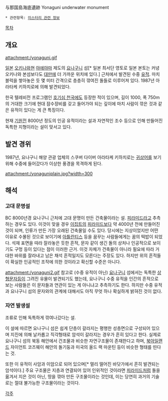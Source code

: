{{{#!html
<object width="853" height="480"><param name="movie" value="//www.youtube.com/v/OrvgUpVW8Gk?version=3&amp;hl=ko_KR"></param><param name="allowFullScreen" value="true"></param><param name="allowscriptaccess" value="always"></param><embed src="//www.youtube.com/v/OrvgUpVW8Gk?version=3&amp;hl=ko_KR" type="application/x-shockwave-flash" width="853" height="480" allowscriptaccess="always" allowfullscreen="true"></embed></object>
}}}

与那国島海底遺跡
Yonaguni underwater monument

 * 관련항목: [[미스터리 관련 정보]]

[[목차]]
== 개요 ==
attachment:/yonaguni.gif

[[일본]] [[오키나와]]현 [[야에야마]] 제도의 [[요나구니]] 섬[* 일본 최서단 영토로 일본 본토는 커녕 오키나와 본섬보다도 [[대만]]에 더 가까운 위치에 있다.] 근처에서 발견된 수중 [[유적]]. 마치 블럭을 쌓아놓은 듯 몇 미터 간격으로 층층히 깎여진 돌들로 이루어져 있다. 1987년 아라타케 키하치로에 의해 발견되었다.

한국 텔레비전 프로그램인 [[호기심 천국]]에도 등장한 적이 있으며, 길이 1000, 폭 750m의 거대한 크기에 현대 잠수장비를 갖고 들어가야 되는 깊이에 마치 사람이 깎은 것과 같은 유적이 있다는 게 큰 특징이다. 

현재 [[기원전]] 8000년 정도의 인공 유적이라는 설과 자연적인 조수 등으로 인해 만들어진 독특한 지형이라는 설이 맞서고 있다.

== 발견 경위 ==
1987년, 요나구니 해양 관광 업체의 스쿠버 다이버 아라타케 키하치로는 [[귀상어]]를 보기 위해 수중에 들어갔다가 이상한 풍경을 목격하게 된다. 

attachment:/yonaguniplain.jpg?width=300

== 해석 ==
=== 고대 문명설 ===
BC 8000년경 요나구니 근처에 고대 문명이 만든 건축물이라는 설. [[피라미드]]라고 추측하는 경우도 있다. 이것이 맞을 경우 [[이집트]]의 [[피라미드]]보다 약 4000년 전에 만들어진 것이 되며, 인류가 만든 가장 오래된 건축물일 수도 있다. 당시에는 지상이었지만 어떤 이유로 수몰된 것으로 보이기에 [[아틀란티스]] 등을 꿈꾸는 사람들에게는 꿈의 떡밥이 되었다. 석재 표면을 따라 잘라놓은 듯한 흔적, 문자 같이 생긴 돌의 상처나 인공적으로 보이기도 구멍 등이 있다는 점이 이러한 근거. 이것 자체가 건축물이 아니라 필요에 따라 거대한 바위를 잘라내고 남은 채석 흔적일지도 모른다는 주장도 있다. 하지만 위의 흔적들이 확실한 인공적인 조작에 의한 것이라고 확신할 수준은 아니다. 

attachment:/yonaguni2.gif
참고로 (수중 유적이 아닌) [[요나구니]] 섬에서는 독특한 [[상형문자]]등이 그려진 유물이 발견되기도 했는데, 요나구니 수중 유적을 인간의 흔적으로 보는 사람들은 이 문자들과 연관이 있는 게 아니냐고 추측하기도 한다. 하지만 수중 유적과 요나구니 섬의 문자와의 관계에 대해서도 아직 무엇 하나 확실하게 밝혀진 것이 없다.

=== 자연 발생설 ===
조류로 인해 독특하게 깎여나갔다는 설.

이 설에 따르면 요나구니 섬은 쉽게 단층이 갈라지는 평행한 성층면으로 구성되어 있으며 지진에 의해 날카롭고 직각형태로 암석이 갈라지는 경우가 흔히 있다고 한다. 실제로 요나구니 섬의 북동 해안에서 건조물과 비슷한 자연구조물이 존재한다고 하며, [[북아일랜드]] 자이언트 코즈웨이 해안의 돌기둥과 미국의 올드 랙 마운틴 등이 비슷한 형태를 띤다는 것.

또한 이 유적이 사암과 이암으로 되어 있으며[* 멀리 떨어진 바닷가에서 흔히 발견되는 암석이다.] 주요 구조물은 지층과 연결되어 있어 인위적인 것이라면 [[피라미드]]처럼 돌을 옮겨서 지은 것이 아닌, 땅을 깎아 만든 구조물이라는 것인데, 이는 당연히 과거의 기술로는 절대 불가능한 구조물이라는 것이다. 

[[각주]]
